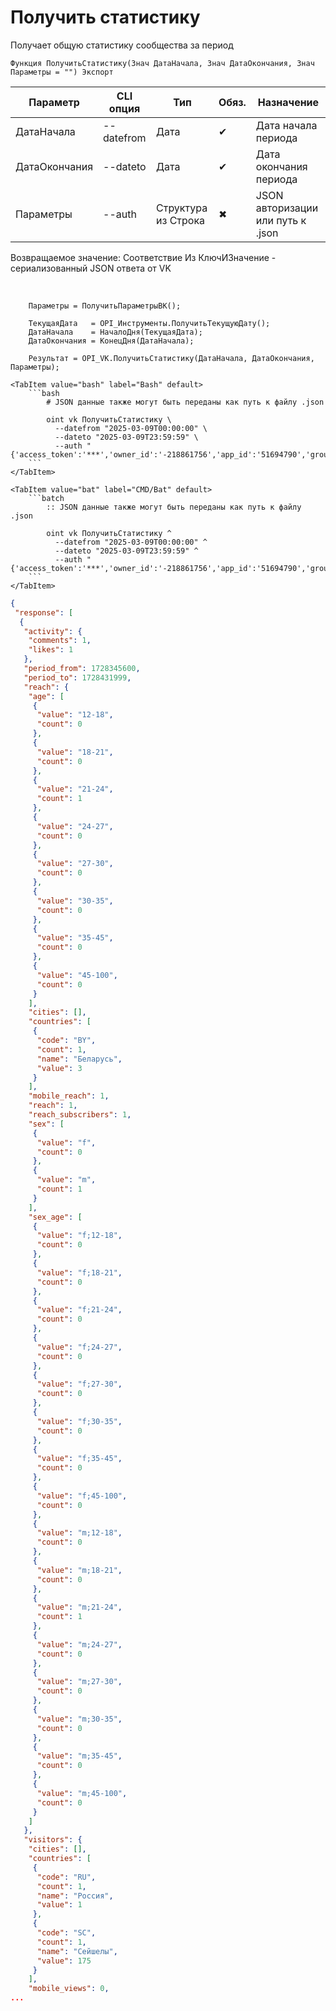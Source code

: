 ﻿---
sidebar_position: 1
---


# Получить статистику
 Получает общую статистику сообщества за период



`Функция ПолучитьСтатистику(Знач ДатаНачала, Знач ДатаОкончания, Знач Параметры = "") Экспорт`

  | Параметр | CLI опция | Тип | Обяз. | Назначение |
  |-|-|-|-|-|
  | ДатаНачала | --datefrom | Дата | &#x2714; | Дата начала периода |
  | ДатаОкончания | --dateto | Дата | &#x2714; | Дата окончания периода |
  | Параметры | --auth | Структура из Строка | &#x2716; | JSON авторизации или путь к .json |

  
  Возвращаемое значение:   Соответствие Из КлючИЗначение - сериализованный JSON ответа от VK

<br/>




```bsl title="Пример использования для 1С:Предприятие/OneScript"
    Параметры = ПолучитьПараметрыВК();

    ТекущаяДата   = OPI_Инструменты.ПолучитьТекущуюДату();
    ДатаНачала    = НачалоДня(ТекущаяДата);
    ДатаОкончания = КонецДня(ДатаНачала);

    Результат = OPI_VK.ПолучитьСтатистику(ДатаНачала, ДатаОкончания, Параметры);
```
    

 <Tabs>
  
    <TabItem value="bash" label="Bash" default>
        ```bash
            # JSON данные также могут быть переданы как путь к файлу .json
            
            oint vk ПолучитьСтатистику \
              --datefrom "2025-03-09T00:00:00" \
              --dateto "2025-03-09T23:59:59" \
              --auth "{'access_token':'***','owner_id':'-218861756','app_id':'51694790','group_id':'218861756'}"
        ```
    </TabItem>
  
    <TabItem value="bat" label="CMD/Bat" default>
        ```batch
            :: JSON данные также могут быть переданы как путь к файлу .json
            
            oint vk ПолучитьСтатистику ^
              --datefrom "2025-03-09T00:00:00" ^
              --dateto "2025-03-09T23:59:59" ^
              --auth "{'access_token':'***','owner_id':'-218861756','app_id':'51694790','group_id':'218861756'}"
        ```
    </TabItem>
</Tabs>


```json title="Результат"
{
 "response": [
  {
   "activity": {
    "comments": 1,
    "likes": 1
   },
   "period_from": 1728345600,
   "period_to": 1728431999,
   "reach": {
    "age": [
     {
      "value": "12-18",
      "count": 0
     },
     {
      "value": "18-21",
      "count": 0
     },
     {
      "value": "21-24",
      "count": 1
     },
     {
      "value": "24-27",
      "count": 0
     },
     {
      "value": "27-30",
      "count": 0
     },
     {
      "value": "30-35",
      "count": 0
     },
     {
      "value": "35-45",
      "count": 0
     },
     {
      "value": "45-100",
      "count": 0
     }
    ],
    "cities": [],
    "countries": [
     {
      "code": "BY",
      "count": 1,
      "name": "Беларусь",
      "value": 3
     }
    ],
    "mobile_reach": 1,
    "reach": 1,
    "reach_subscribers": 1,
    "sex": [
     {
      "value": "f",
      "count": 0
     },
     {
      "value": "m",
      "count": 1
     }
    ],
    "sex_age": [
     {
      "value": "f;12-18",
      "count": 0
     },
     {
      "value": "f;18-21",
      "count": 0
     },
     {
      "value": "f;21-24",
      "count": 0
     },
     {
      "value": "f;24-27",
      "count": 0
     },
     {
      "value": "f;27-30",
      "count": 0
     },
     {
      "value": "f;30-35",
      "count": 0
     },
     {
      "value": "f;35-45",
      "count": 0
     },
     {
      "value": "f;45-100",
      "count": 0
     },
     {
      "value": "m;12-18",
      "count": 0
     },
     {
      "value": "m;18-21",
      "count": 0
     },
     {
      "value": "m;21-24",
      "count": 1
     },
     {
      "value": "m;24-27",
      "count": 0
     },
     {
      "value": "m;27-30",
      "count": 0
     },
     {
      "value": "m;30-35",
      "count": 0
     },
     {
      "value": "m;35-45",
      "count": 0
     },
     {
      "value": "m;45-100",
      "count": 0
     }
    ]
   },
   "visitors": {
    "cities": [],
    "countries": [
     {
      "code": "RU",
      "count": 1,
      "name": "Россия",
      "value": 1
     },
     {
      "code": "SC",
      "count": 1,
      "name": "Сейшелы",
      "value": 175
     }
    ],
    "mobile_views": 0,
...
```
